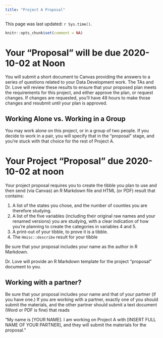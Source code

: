 ---
title: "Project A Proposal"
---

This page was last updated: `r Sys.time()`.

```{r setup, include=FALSE}
knitr::opts_chunk$set(comment = NA)
```

# Your "Proposal" will be due 2020-10-02 at Noon

You will submit a short document to Canvas providing the answers to a series of questions related to your Data Development work. The TAs and Dr. Love will review these results to ensure that your proposed plan meets the requirements for this project, and either approve the plan, or request changes. If changes are requested, you'll have 48 hours to make those changes and resubmit until your plan is approved. 

## Working Alone vs. Working in a Group

You may work alone on this project, or in a group of two people. If you decide to work in a pair, you will specify that in the "proposal" stage, and you're stuck with that choice for the rest of Project A.

# Your Project "Proposal" due 2020-10-02 at noon

Your project proposal requires you to create the tibble you plan to use and then send (via Canvas) an R Markdown file and HTML (or PDF) result that contains:

1. A list of the states you chose, and the number of counties you are therefore studying.
2. A list of the five variables (including their original raw names and your renamed versions) you are studying, with a clear indication of how you're planning to create the categories in variables 4 and 5.
3. A print-out of your tibble, to prove it is a tibble.
4. The `Hmisc::describe` result for your tibble

Be sure that your proposal includes your name as the author in R Markdown.

Dr. Love will provide an R Markdown template for the project "proposal" document to you.

## Working with a partner?

Be sure that your proposal includes your name and that of your partner (if you have one.) If you are working with a partner, exactly one of you should submit the materials, and the other partner should submit a text document (Word or PDF is fine) that reads 

"My name is [YOUR NAME]. I am working on Project A with [INSERT FULL NAME OF YOUR PARTNER], and they will submit the materials for the proposal."